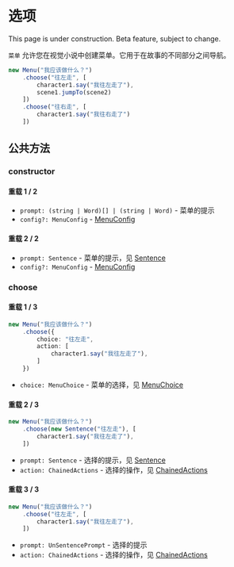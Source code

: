 
# 选项

<Callout type="warning" emoji="⚠️">
    This page is under construction.
</Callout>

<Callout type="warning" emoji="⚠️">
    Beta feature, subject to change.
</Callout>

`菜单` 允许您在视觉小说中创建菜单。它用于在故事的不同部分之间导航。

```ts
new Menu("我应该做什么？")
    .choose("往左走", [
        character1.say("我往左走了"),
        scene1.jumpTo(scene2)
    ])
    .choose("往右走", [
        character1.say("我往右走了")
    ])
```

## 公共方法

### constructor

#### 重载 1 / 2

- `prompt: (string | Word)[] | (string | Word)` - 菜单的提示
- `config?: MenuConfig` - [MenuConfig](../types/MenuConfig)

#### 重载 2 / 2

- `prompt: Sentence` - 菜单的提示，见 [Sentence](./character/sentence)
- `config?: MenuConfig` - [MenuConfig](../types/MenuConfig)

### choose

#### 重载 1 / 3

```ts
new Menu("我应该做什么？")
    .choose({
        choice: "往左走",
        action: [
            character1.say("我往左走了"),
        ]
    })
```

- `choice: MenuChoice` - 菜单的选择，见 [MenuChoice](../types/MenuChoice)

#### 重载 2 / 3

```ts
new Menu("我应该做什么？")
    .choose(new Sentence("往左走"), [
        character1.say("我往左走了"),
    ])
```

- `prompt: Sentence` - 选择的提示，见 [Sentence](./character/sentence)
- `action: ChainedActions` - 选择的操作，见 [ChainedActions](../types/ChainedActions)

#### 重载 3 / 3

```ts
new Menu("我应该做什么？")
    .choose("往左走", [
        character1.say("我往左走了"),
    ])
```
- `prompt: UnSentencePrompt` - 选择的提示
- `action: ChainedActions` - 选择的操作，见 [ChainedActions](../types/ChainedActions)

